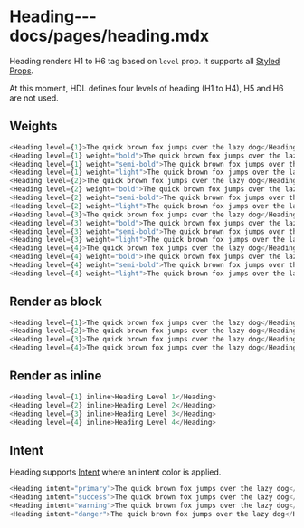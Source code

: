 # Heading---docs/pages/heading.mdx

Heading renders H1 to H6 tag based on `level` prop. It supports all [Styled Props](/styled-props).

At this moment, HDL defines four levels of heading (H1 to H4), H5 and H6 are not used.

## Weights

```js live
<Heading level={1}>The quick brown fox jumps over the lazy dog</Heading>
<Heading level={1} weight="bold">The quick brown fox jumps over the lazy dog</Heading>
<Heading level={1} weight="semi-bold">The quick brown fox jumps over the lazy dog</Heading>
<Heading level={1} weight="light">The quick brown fox jumps over the lazy dog</Heading>
<Heading level={2}>The quick brown fox jumps over the lazy dog</Heading>
<Heading level={2} weight="bold">The quick brown fox jumps over the lazy dog</Heading>
<Heading level={2} weight="semi-bold">The quick brown fox jumps over the lazy dog</Heading>
<Heading level={2} weight="light">The quick brown fox jumps over the lazy dog</Heading>
<Heading level={3}>The quick brown fox jumps over the lazy dog</Heading>
<Heading level={3} weight="bold">The quick brown fox jumps over the lazy dog</Heading>
<Heading level={3} weight="semi-bold">The quick brown fox jumps over the lazy dog</Heading>
<Heading level={3} weight="light">The quick brown fox jumps over the lazy dog</Heading>
<Heading level={4}>The quick brown fox jumps over the lazy dog</Heading>
<Heading level={4} weight="bold">The quick brown fox jumps over the lazy dog</Heading>
<Heading level={4} weight="semi-bold">The quick brown fox jumps over the lazy dog</Heading>
<Heading level={4} weight="light">The quick brown fox jumps over the lazy dog</Heading>
```

## Render as block

```js live
<Heading level={1}>The quick brown fox jumps over the lazy dog</Heading>
<Heading level={2}>The quick brown fox jumps over the lazy dog</Heading>
<Heading level={3}>The quick brown fox jumps over the lazy dog</Heading>
<Heading level={4}>The quick brown fox jumps over the lazy dog</Heading>
```

## Render as inline

```js live
<Heading level={1} inline>Heading Level 1</Heading>
<Heading level={2} inline>Heading Level 2</Heading>
<Heading level={3} inline>Heading Level 3</Heading>
<Heading level={4} inline>Heading Level 4</Heading>
```

## Intent

Heading supports [Intent](/intent) where an intent color is applied.

```js live
<Heading intent="primary">The quick brown fox jumps over the lazy dog</Heading>
<Heading intent="success">The quick brown fox jumps over the lazy dog</Heading>
<Heading intent="warning">The quick brown fox jumps over the lazy dog</Heading>
<Heading intent="danger">The quick brown fox jumps over the lazy dog</Heading>
```
